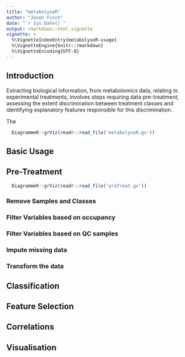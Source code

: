 ```yaml
---
title: "metabolyseR"
author: "Jasen Finch"
date: "`r Sys.Date()`"
output: rmarkdown::html_vignette
vignette: >
  %\VignetteIndexEntry{metabolyseR-usage}
  %\VignetteEngine{knitr::rmarkdown}
  %\VignetteEncoding{UTF-8}
---
```


## Introduction

Extracting biological information, from metabolomics data, relating to experimental treatments, involves steps requiring data pre-treatment, assessing the extent discrimination between treatment classes and identifying explanatory features responsible for this discrimination.

The 

```r
  DiagrammeR::grViz(readr::read_file('metabolyseR.gv'))
```

## Basic Usage

## Pre-Treatment

```r
  DiagrammeR::grViz(readr::read_file('preTreat.gv'))
```

### Remove Samples and Classes

### Filter Variables based on occupancy

### Filter Variables based on QC samples

### Impute missing data

### Transform the data

## Classification

## Feature Selection

## Correlations

## Visualisation

